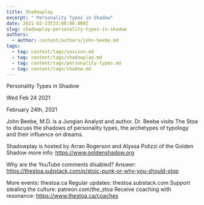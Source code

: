 ```yaml
---
title: Shadowplay
excerpt: " Personality Types in Shadow"
date: 2021-02-23T23:00:00.000Z
slug: shadowplay-personality-types-in-shadow
authors:
  - author: content/authors/john-beebe.md
tags:
  - tag: content/tags/session.md
  - tag: content/tags/shadowplay.md
  - tag: content/tags/personality-types.md
  - tag: content/tags/shadow.md
---
```




 Personality Types in Shadow

Wed Feb 24 2021

February 24th, 2021

John Beebe, M.D. is a Jungian Analyst and author. Dr. Beebe visits The Stoa to discuss the shadows of personality types, the archetypes of typology and their influence on dreams.

Shadowplay is hosted by Arran Rogerson and Alyssa Polizzi of the Golden Shadow more info: https://www.goldenshadow.org

Why are the YouTube comments disabled? Answer: https://thestoa.substack.com/p/stoic-punk-or-why-you-should-stop

More events: thestoa.ca
Regular updates: thestoa.substack.com
Support stealing the culture: patreon.com/the_stoa
Receive coaching with resonance: https://www.thestoa.ca/coaches


